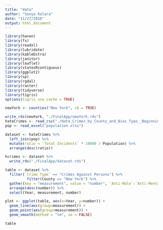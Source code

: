 ```yaml
---
title: "data"
author: "Sonya Kalara"
date: "11/27/2018"
output: html_document
---
```


```r
library(haven)
library(fs)
library(readxl)
library(lubridate)
library(kableExtra)
library(janitor)
library(leaflet)
library(statesRcontiguous)
library(ggplot2)
library(sp)
library(rgdal)
library(raster)
library(tidyverse)
library(tigris)
options(tigris_use_cache = TRUE)

newYork <- counties("New York", cb = TRUE)
```

```r
write_rds(newYork, "./FinalApp/newYork.rds") 
hateCrimes <- read_csv("./Hate_Crimes_by_County_and_Bias_Type__Beginning_2010.csv")
pop <- read_excel("population.xlsx")
```

```r
dataset <- hateCrimes %>% 
  left_join(pop) %>% 
  mutate(ratio = `Total Incidents` * 10000 / Population) %>%
  arrange(desc(ratio)) 

hcrimes <- dataset %>% 
  write_rds("./FinalApp/dataset.rds")
```
```r
table <- dataset %>% 
  filter(`Crime Type` == "Crimes Against Persons") %>% 
          filter(County == "New York") %>% 
  gather(key = "measurement", value = "number", `Anti-Male`:`Anti-Mental Disability`) %>% 
  arrange(desc(number)) %>% 
  select(Year, measurement, number)

plot <- ggplot(table, aes(x=Year, y=number)) + 
  geom_line(aes(group=measurement)) + 
  geom_point(aes(group=measurement)) +
  geom_smooth(method = "lm", se = FALSE)

table
```

